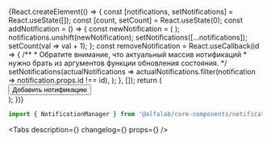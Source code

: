 


<Meta
    title='Компоненты/NotificationManager'
    component={NotificationManager}
/>

<!-- Canvas -->

<Story name='NotificationManager'>
    {React.createElement(() => {
        const [notifications, setNotifications] = React.useState([]);
        const [count, setCount] = React.useState(0);
        const addNotification = () => {
            const newNotification = (
                <Notification
                    badge='positive'
                    title={`Нотификация #${count}`}
                    autoCloseDelay={3000}
                    id={count.toString()}
                    key={count.toString()}
                />
            );
            notifications.unshift(newNotification);
            setNotifications([...notifications]);
            setCount(val => val + 1);
        };
        const removeNotification = React.useCallback(id => {
            /**
             * Обратите внимание, что актуальный массив нотификаций
             * нужно брать из аргументов функции обновления состояния.
             */
            setNotifications(actualNotifications =>
                actualNotifications.filter(notification => notification.props.id !== id),
            );
        }, []);
        return (
            <div>
                <Button onClick={addNotification}>Добавить нотификацию</Button>
                <NotificationManager
                    notifications={notifications}
                    onRemoveNotification={removeNotification}
                />
            </div>
        );
    })}
</Story>

<!-- Docs -->

<ComponentHeader
    name='NotificationManager'
    version={version}
    package='@alfalab/core-components/notification-manager'
    stage={2}
/>

```jsx
import { NotificationManager } from '@alfalab/core-components/notification-manager';
```

<Tabs
    description={<Description />}
    changelog={<Changelog />}
    props={<Props of={NotificationManager} />}
/>

